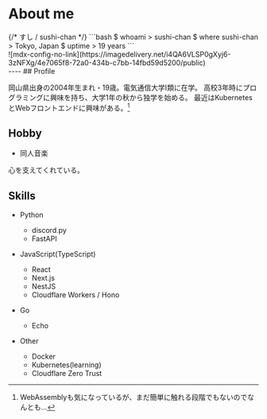 
# About me

<div className="grid grid-cols-4">
<div className="col-span-4 md:col-span-3 md:px-4">
{/* <span className="text-xl">
すし / sushi-chan
</span> */}
```bash
$ whoami
> sushi-chan
$ where sushi-chan
> Tokyo, Japan
$ uptime
> 19 years
```
</div>

<div className="hidden md:block">
![mdx-config-no-link](https://imagedelivery.net/i4QA6VLSP0gXyj6-3zNFXg/4e7065f8-72a0-434b-c7bb-14fbd59d5200/public)
</div>
</div>

<div className="flex flex-wrap flex-row gap-x-8 gap-y-4 justify-center">
<a href="https://github.com/sushi-chaaaan" target="_blank"><FaGithub title="Link to my GitHub" role="img" size="2rem" /></a>
<a href="https://twitter.com/sushi_chan_dev" target="_blank"><FaTwitter title="Link to my Twitter" role="img" size="2rem" /></a>
<a href="https://lit.link/sushichaaaan" target="_blank"><FaLink size="2rem" title="Link to my lit.link" role="img" /></a>
<a href="https://misskey.io/@sushi_chan" target="_blank"><SiMisskey size="2rem" title="Link to my misskey.io account" role="img" /></a>
<a href="mailto:mail@sushichan.live" target="_blank"><FiMail size="2rem" title="Mail to me" role="img" /></a>
</div>
----
## Profile

岡山県出身の2004年生まれ・19歳。電気通信大学Ⅰ類に在学。
高校3年時にプログラミングに興味を持ち、大学1年の秋から独学を始める。
最近はKubernetesとWebフロントエンドに興味がある。[^1]

[^1]: WebAssemblyも気になっているが、まだ簡単に触れる段階でもないのでなんとも...


## Hobby
- 同人音楽

心を支えてくれている。
<ArticleCard href="/blog/post/music" sourceDirectory="posts" fileName="music" />


## Skills

- Python
  - discord.py
  - FastAPI

- JavaScript(TypeScript)
  - React
  - Next.js
  - NestJS
  - Cloudflare Workers / Hono

- Go
  - Echo

- Other
  - Docker
  - Kubernetes(learning)
  - Cloudflare Zero Trust
